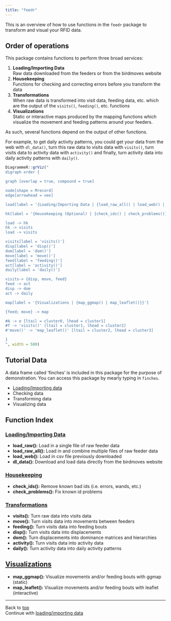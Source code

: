 ```yaml
---
title: "feedr"
---
```

<a id = "top"></a>
<!--
rmarkdown::render("navigation.Rmd", output_file = paste0("../Reports/Final Reports/NAVIGATION.html"))
-->

This is an overview of how to use functions in the `feedr` package to transform and visual your RFID data.

## Order of operations
This package contains functions to perform three broad services: 

1. __Loading/Importing Data__  
    Raw data downloaded from the feeders or from the birdmoves website 
2. __Housekeeping__  
    Functions for checking and correcting errors before you transform the data
3. __Transformations__  
    When raw data is transformed into visit data, feeding data, etc. which are the output of the `visits()`, `feeding()`, etc. functions
4. __Visualizations__  
    Static or interactive maps produced by the mapping functions which visualize the movement and feeding patterns around your feeders.


As such, several functions depend on the output of other functions.

For example, to get daily activity patterns, you could get your data from the web with `dl_data()`, turn this raw data to visits data with `visits()`, turn visits data to activity data with `activity()` and finally, turn activity data into daily activity patterns with `daily()`.

```r
DiagrammeR::grViz("
digraph order {

graph [overlap = true, compound = true]

node[shape = Mrecord]
edge[arrowhead = vee]

load[label = '{Loading/Importing Data | {load_raw_all() | load_web() | dl_data()}}']

hk[label = '{Housekeeping (Optional) | {check_ids() | check_problems()}}', width = 3]

load -> hk
hk -> visits
load -> visits

visits[label = 'visits()']
disp[label = 'disp()']
dom[label = 'dom()']
move[label = 'move()']
feed[label = 'feeding()']
act[label = 'activity()']
daily[label = 'daily()']

visits-> {disp, move, feed}
feed -> act
disp -> dom
act -> daily

map[label = '{Visualizations | {map_ggmap() | map_leaflet()}}']

{feed; move} -> map

#A -> e [ltail = cluster0, lhead = cluster1]
#f -> 'visits()' [ltail = cluster1, lhead = cluster2]
#'move()' -> 'map_leaflet()' [ltail = cluster2, lhead = cluster3]

}
", width = 500)
```

## Tutorial Data
A data frame called 'finches' is included in this package for the purpose of demonstration. You can access this package by mearly typing in `finches`.

- [Loading/Importing data](load.hml)
- Checking data
- Transforming data
- Visualizing data


## Function Index

### [Loading/Importing Data](load.html)

- __load_raw():__ Load in a single file of raw feeder data
- __load_raw_all():__ Load in and combine multiple files of raw feeder data
- __load_web():__ Load in csv file previously downloaded
- __dl_data():__ Download and load data directly from the birdmoves website

### [Housekeeping](housekeeping.html)

- __check_ids():__ Remove known bad ids (i.e. errors, wands, etc.)
- __check_problems():__ Fix known id problems

### [Transformations](transformations.html)

- __visits():__ Turn raw data into visits data
- __move():__ Turn visits data into movements between feeders
- __feeding():__ Turn visits data into feeding bouts
- __disp():__ Turn visits data into displacements
- __dom():__ Turn displacements into dominance matrices and hierarchies
- __activity():__ Turn visits data into activity data
- __daily():__ Turn activity data into daily activity patterns

## [Visualizations](maps.html)

- __map_ggmap():__ Visualize movements and/or feeding bouts with ggmap (static)
- __map_leaflet():__ Visualize movements and/or feeding bouts with leaflet (interactive)

-----------------------------------------
Back to [top](#top)  
Continue with [loading/importing data](load.html)
